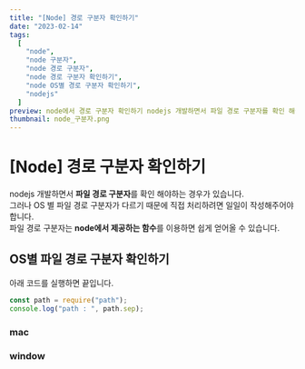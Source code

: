 ```yaml
---
title: "[Node] 경로 구분자 확인하기"
date: "2023-02-14"
tags:
  [
    "node",
    "node 구분자",
    "node 경로 구분자",
    "node 경로 구분자 확인하기",
    "node OS별 경로 구분자 확인하기",
    "nodejs"
  ]
preview: node에서 경로 구분자 확인하기 nodejs 개발하면서 파일 경로 구분자를 확인 해야하는 경우가 있습니다. 그러나 파일 경로 구분자가 다르기 때문에 직접 처리하려면 일일이 작성해주어야 합니다. 파일 경로 구분자는 node에서 제공해주는 것를 이용하면 쉽게 얻어올 수 있습니다. OS별 파일 경로 구분자 확인하기 아래 코드를 실행하면 끝입니다. const path = require("path"); console.log("path ", path.sep);
thumbnail: node_구분자.png
---
```


# [Node] 경로 구분자 확인하기

nodejs 개발하면서 **파일 경로 구분자**를 확인 해야하는 경우가 있습니다.  
그러나 OS 별 파일 경로 구분자가 다르기 때문에 직접 처리하려면 일일이 작성해주어야 합니다.  
파일 경로 구분자는 **node에서 제공하는 함수**를 이용하면 쉽게 얻어올 수 있습니다.

## OS별 파일 경로 구분자 확인하기

아래 코드를 실행하면 끝입니다.

```js
const path = require("path");
console.log("path : ", path.sep);
```

### mac

<PostFullWidthImage
  src="https://raw.githubusercontent.com/Codiving/blog-posts/main/Images/Node/확장자_확인방법_1.png"
  alt="이미지1"
/>

### window

<PostFullWidthImage
  src="https://raw.githubusercontent.com/Codiving/blog-posts/main/Images/Node/확장자_확인방법_2.png"
  alt="이미지1"
/>
